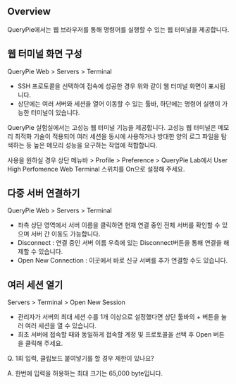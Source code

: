 ## Overview
QueryPie에서는 웹 브라우저를 통해 명령어를 실행할 수 있는 웹 터미널을 제공합니다.

## 웹 터미널 화면 구성
QueryPie Web &gt; Servers &gt; Terminal

* SSH 프로토콜을 선택하여 접속에 성공한 경우 위와 같이 웹 터미널 화면이 표시됩니다.
* 상단에는 여러 서버와 세션을 열어 이동할 수 있는 툴바, 하단에는 명령어 실행이 가능한 터미널이 있습니다.

QueryPie 실험실에서는 고성능 웹 터미널 기능을 제공합니다. 고성능 웹 터미널은 메모리 최적화 기술이 적용되어 여러 세션을 동시에 사용하거나 방대한 양의 로그 파일을 탐색하는 등 높은 메모리 성능을 요구하는 작업에 적합합니다.

사용을 원하실 경우 상단 메뉴바 &gt; Profile &gt; Preference &gt; QueryPie Lab에서 User High Perfomence Web Terminal 스위치를 On으로 설정해 주세요.

## 다중 서버 연결하기
QueryPie Web &gt; Servers &gt; Terminal

* 좌측 상단 영역에서 서버 이름을 클릭하면 현재 연결 중인 전체 서버를 확인할 수 있으며 서버 간 이동도 가능합니다.
* Disconnect : 연결 중인 서버 이름 우측에 있는 Disconnect버튼을 통해 연결을 해제할 수 있습니다.
* Open New Connection : 이곳에서 바로 신규 서버를 추가 연결할 수도 있습니다.

## 여러 세션 열기
Servers &gt; Terminal &gt; Open New Session

* 관리자가 서버의 최대 세션 수를 1개 이상으로 설정했다면 상단 툴바의 + 버튼을 눌러 여러 세션을 열 수 있습니다.
* 최초 서버에 접속할 때와 동일하게 접속할 계정 및 프로토콜을 선택 후 Open 버튼을 클릭해 주세요.

Q. 1회 입력, 클립보드 붙여넣기를 할 경우 제한이 있나요?

A. 한번에 입력을 허용하는 최대 크기는 65,000 byte입니다.

